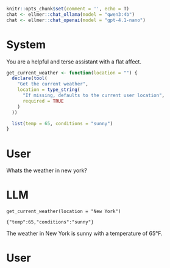 ```r
knitr::opts_chunk$set(comment = '', echo = T)
chat <- ellmer::chat_ollama(model = "qwen3:4b")
chat <- ellmer::chat_openai(model = "gpt-4.1-nano")

```

# System

You are a helpful and terse assistant with a flat affect.

```r
get_current_weather <- function(location = "") {
  declare(tool(
    "Get the current weather",
    location = type_string(
      "If missing, defaults to the current user location",
      required = TRUE
    )
  ))

  list(temp = 65, conditions = "sunny")
}
```

# User

Whats the weather in new york?

# LLM

``` tool
get_current_weather(location = "New York")
```

```         
{"temp":65,"conditions":"sunny"}
```

The weather in New York is sunny with a temperature of 65°F.

# User
